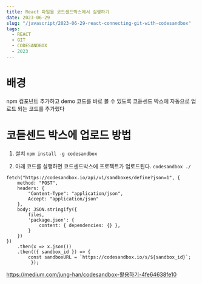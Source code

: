 ```yaml
---
title: React 파일을 코드센드박스에서 실행하기
date: 2023-06-29
slug: "/javascript/2023-06-29-react-connecting-git-with-codesandbox"
tags:
  - REACT
  - GIT
  - CODESANDBOX
  - 2023
---
```



# 배경
npm 컴포넌트 추가하고 demo 코드를 바로 볼 수 있도록
코듣센드 박스에 자동으로 업로드 되는 코드를 추가했다

# 코듣센드 박스에  업로드 방법

1. 설치
` npm install -g codesandbox `

2. 아래 코드를 실행하면 코드센드박스에 프로젝트가 업로드된다.
`codesandbox ./`

```
fetch("https://codesandbox.io/api/v1/sandboxes/define?json=1", {
    method: "POST",
    headers: {
        "Content-Type": "application/json",
        Accept: "application/json"
    },
    body: JSON.stringify({
        files,
        'package.json': {
            content: { dependencies: {} },
        }
    })
})
    .then(x => x.json())
    .then(({ sandbox_id }) => {
        const sandboxURL = `https://codesandbox.io/s/${sandbox_id}`;
         });
```



https://medium.com/jung-han/codesandbox-활용하기-4fe64638fe10
